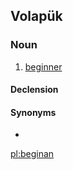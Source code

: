 ==Volapük==

===Noun===
{{vo-noun}}

# [[beginner]]

====Declension====
{{vo-decl-noun}}

====Synonyms====
* {{l|vo|priman}}

[[pl:beginan]]
